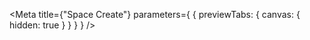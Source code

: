 
<Meta
  title={"Space Create"}
  parameters={
    {
      previewTabs: {
        canvas: {
          hidden: true
        }
      }
    }
  }
/>

<SpaceCreateFunctionRootIndex />
